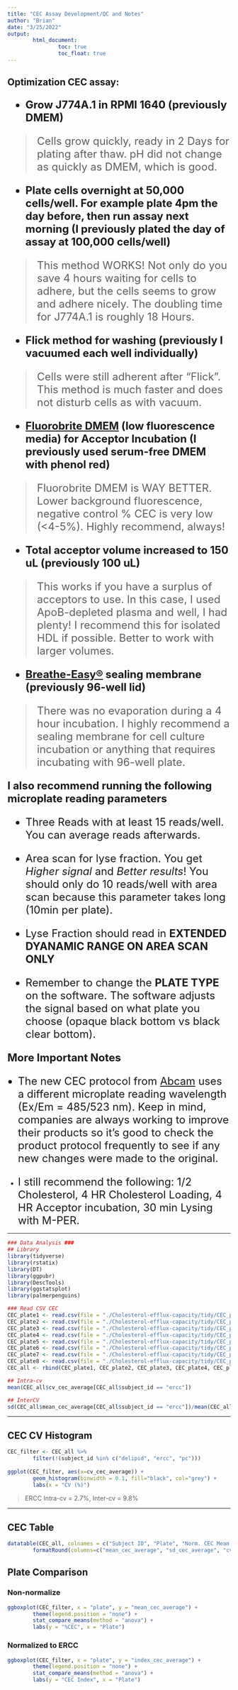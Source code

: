 ```yaml
---
title: "CEC Assay Development/QC and Notes"
author: "Brian"
date: "3/25/2022"
output: 
        html_document:
                toc: true
                toc_float: true
---
```


## Optimization CEC assay:
<font size="5"> 

- **Grow J774A.1 in RPMI 1640 (previously DMEM)**

> Cells grow quickly, ready in 2 Days for plating after thaw. pH did not change as quickly as DMEM, which is good. 

- **Plate cells overnight at 50,000 cells/well. For example plate 4pm the day before, then run assay next morning (I previously plated the day of assay at 100,000 cells/well)**

> This method WORKS! Not only do you save 4 hours waiting for cells to adhere, but the cells seems to grow and adhere nicely. The doubling time for J774A.1 is roughly 18 Hours. 

- **Flick method for washing (previously I vacuumed each well individually)**

> Cells were still adherent after "Flick". This method is much faster and does not disturb cells as with vacuum.

- **[Fluorobrite DMEM](https://www.thermofisher.com/us/en/home/life-science/cell-culture/mammalian-cell-culture/classical-media/fluorobrite-media.html) (low fluorescence media) for Acceptor Incubation (I previously used serum-free DMEM with phenol red)**

> Fluorobrite DMEM is WAY BETTER. Lower background fluorescence, negative control % CEC is very low (<4-5%). Highly recommend, always!

- **Total acceptor volume increased to 150 uL (previously 100 uL)**

> This works if you have a surplus of acceptors to use. In this case, I used ApoB-depleted plasma and well, I had plenty! I recommend this for isolated HDL if possible. Better to work with larger volumes.

- **[Breathe-Easy®](https://www.sigmaaldrich.com/US/en/product/sigma/z380059) sealing membrane (previously 96-well lid)** 

> There was no evaporation during a 4 hour incubation. I highly recommend a sealing membrane for cell culture incubation or anything that requires incubating with 96-well plate. 


**I also recommend running the following microplate reading parameters**

- Three Reads with at least 15 reads/well. You can average reads afterwards.

- Area scan for lyse fraction. You get *Higher signal* and *Better results*! You should only do 10 reads/well with area scan because this parameter takes long (10min per plate).

- Lyse Fraction should read in **EXTENDED DYANAMIC RANGE ON AREA SCAN ONLY** 

- Remember to change the **PLATE TYPE** on the software. The software adjusts the signal based on what plate you choose (opaque black bottom vs black clear bottom).



**More Important Notes**

-  The new CEC protocol from [Abcam](https://www.abcam.com/ps/products/196/ab196985/documents/Cholesterol-Efflux-Assay-protocol-book-v4-ab196985%20(website).pdf) uses a different microplate reading wavelength (Ex/Em = 485/523 nm). Keep in mind, companies are always working to improve their products so it's good to check the product protocol frequently to see if any new changes were made to the original. 


- I still recommend the following: 1/2 Cholesterol, 4 HR Cholesterol Loading, 4 HR Acceptor incubation, 30 min Lysing with M-PER.
</font> 

***

```r
### Data Analysis ###
## Library
library(tidyverse)
library(rstatix)
library(DT)
library(ggpubr)
library(DescTools)
library(ggstatsplot)
library(palmerpenguins)

### Read CSV CEC
CEC_plate1 <- read.csv(file = "./Cholesterol-efflux-capacity/tidy/CEC_plate1_summary.csv", header = TRUE)
CEC_plate2 <- read.csv(file = "./Cholesterol-efflux-capacity/tidy/CEC_plate2_summary.csv", header = TRUE)
CEC_plate3 <- read.csv(file = "./Cholesterol-efflux-capacity/tidy/CEC_plate3_summary.csv", header = TRUE)
CEC_plate4 <- read.csv(file = "./Cholesterol-efflux-capacity/tidy/CEC_plate4_summary.csv", header = TRUE)
CEC_plate5 <- read.csv(file = "./Cholesterol-efflux-capacity/tidy/CEC_plate5_summary.csv", header = TRUE)
CEC_plate6 <- read.csv(file = "./Cholesterol-efflux-capacity/tidy/CEC_plate6_summary.csv", header = TRUE)
CEC_plate7 <- read.csv(file = "./Cholesterol-efflux-capacity/tidy/CEC_plate7_summary.csv", header = TRUE)
CEC_plate8 <- read.csv(file = "./Cholesterol-efflux-capacity/tidy/CEC_plate8_summary.csv", header = TRUE)
CEC_all <- rbind(CEC_plate1, CEC_plate2, CEC_plate3, CEC_plate4, CEC_plate5, CEC_plate6, CEC_plate7, CEC_plate8)

## Intra-cv
mean(CEC_all$cv_cec_average[CEC_all$subject_id == "ercc"])

## InterCV
sd(CEC_all$mean_cec_average[CEC_all$subject_id == "ercc"])/mean(CEC_all$mean_cec_average[CEC_all$subject_id == "ercc"])*100

```

***

## CEC CV Histogram
```r
CEC_filter <- CEC_all %>%
        filter(!(subject_id %in% c("delipid", "ercc", "pc")))
    
ggplot(CEC_filter, aes(x=cv_cec_average)) + 
        geom_histogram(binwidth = 0.1, fill="black", col="grey") +
        labs(x = "CV (%)") 

```

> ERCC Intra-cv = 2.7%, Inter-cv =  9.8%

***

## CEC Table
```r
datatable(CEC_all, colnames = c("Subject ID", "Plate", "Norm. CEC Mean (%)", "SD", "CV (%)", "CEC Index")) %>%
        formatRound(columns=c("mean_cec_average", "sd_cec_average", "cv_cec_average", "index_cec_average"), digits=2)
```

## Plate Comparison
### Non-normalize
```r
ggboxplot(CEC_filter, x = "plate", y = "mean_cec_average") +
        theme(legend.position = "none") +
        stat_compare_means(method = "anova") +
        labs(y = "%CEC", x = "Plate")
```

### Normalized to ERCC
```r
ggboxplot(CEC_filter, x = "plate", y = "index_cec_average") +
        theme(legend.position = "none") +
        stat_compare_means(method = "anova") +
        labs(y = "CEC Index", x = "Plate")
```
